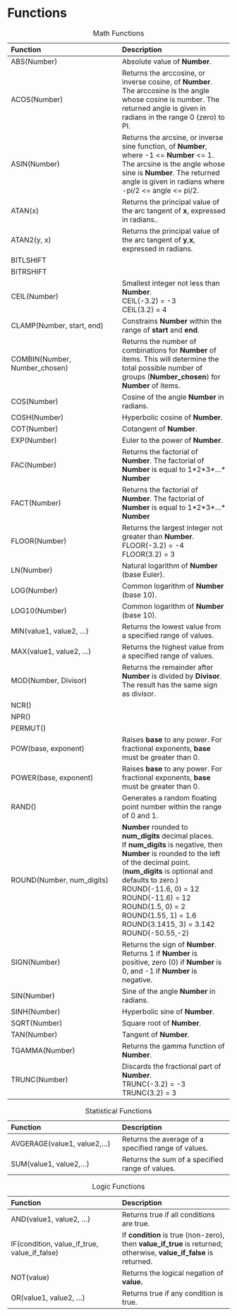 # Functions

::: {}
| Function | Description |
| :-- | :-- |
| ABS(Number) | Absolute value of **Number**. |
| ACOS(Number) | Returns the arccosine, or inverse cosine, of **Number**. The arccosine is the angle whose cosine is number. The returned angle is given in radians in the range 0 (zero) to PI. |
| ASIN(Number) | Returns the arcsine, or inverse sine function, of **Number**, where -1 <= **Number** <= 1. The arcsine is the angle whose sine is **Number**. The returned angle is given in radians where -pi/2 <= angle <= pi/2. |
| ATAN(x) | Returns the principal value of the arc tangent of **x**, expressed in radians.. |
| ATAN2(y, x) | Returns the principal value of the arc tangent of **y**,**x**, expressed in radians. |
| BITLSHIFT ||
| BITRSHIFT ||
| CEIL(Number) | Smallest integer not less than **Number**.<br>\linebreak CEIL(-3.2) = -3<br>\linebreak CEIL(3.2) = 4 |
| CLAMP(Number, start, end) | Constrains **Number** within the range of **start** and **end**. |
| COMBIN(Number, Number\_chosen) | Returns the number of combinations for **Number** of items. This will determine the total possible number of groups (**Number\_chosen**) for **Number** of items. |
| COS(Number) | Cosine of the angle **Number** in radians. |
| COSH(Number) | Hyperbolic cosine of **Number**. |
| COT(Number) | Cotangent of **Number**. |
| EXP(Number) | Euler to the power of **Number**. |
| FAC(Number) | Returns the factorial of **Number**. The factorial of **Number** is equal to 1\*2\*3\*...\* **Number** |
| FACT(Number) | Returns the factorial of **Number**. The factorial of **Number** is equal to 1\*2\*3\*...\* **Number** |
| FLOOR(Number) | Returns the largest integer not greater than **Number**.<br>\linebreak FLOOR(-3.2) = -4<br>\linebreak FLOOR(3.2) = 3 |
| LN(Number) | Natural logarithm of **Number** (base Euler). |
| LOG(Number) | Common logarithm of **Number** (base 10). |
| LOG10(Number) | Common logarithm of **Number** (base 10). |
| MIN(value1, value2, ...) | Returns the lowest value from a specified range of values. |
| MAX(value1, value2, ...) | Returns the highest value from a specified range of values. |
| MOD(Number, Divisor) | Returns the remainder after **Number** is divided by **Divisor**. The result has the same sign as divisor. |
| NCR() ||
| NPR() ||
| PERMUT() ||
| POW(base, exponent) | Raises **base** to any power. For fractional exponents, **base** must be greater than 0. |
| POWER(base, exponent) | Raises **base** to any power. For fractional exponents, **base** must be greater than 0. |
| RAND() | Generates a random floating point number within the range of 0 and 1. |
| ROUND(Number, num\_digits) | **Number** rounded to **num\_digits** decimal places.<br>\linebreak If **num\_digits** is negative, then **Number** is rounded to the left of the decimal point.<br>\linebreak(**num_digits** is optional and defaults to zero.)<br>\linebreak ROUND(-11.6, 0) = 12<br>\linebreak ROUND(-11.6) = 12<br>\linebreak ROUND(1.5, 0) = 2<br>\linebreak ROUND(1.55, 1) = 1.6<br>\linebreak ROUND(3.1415, 3) = 3.142<br>\linebreak ROUND(-50.55,-2) |
| SIGN(Number) | Returns the sign of **Number**. Returns 1 if **Number** is positive, zero (0) if **Number** is 0, and -1 if **Number** is negative. |
| SIN(Number) | Sine of the angle **Number** in radians. |
| SINH(Number) | Hyperbolic sine of **Number**. |
| SQRT(Number) | Square root of **Number**. |
| TAN(Number) | Tangent of **Number**. |
| TGAMMA(Number) | Returns the gamma function of **Number**. |
| TRUNC(Number) | Discards the fractional part of **Number**.<br>\linebreak TRUNC(-3.2) = -3<br>\linebreak TRUNC(3.2) = 3 |

Table: Math Functions
:::

::: {.minipage data-latex="{\textwidth}"}
| Function | Description |
| :-- | :-- |
| AVGERAGE(value1, value2,...) | Returns the average of a specified range of values. |
| SUM(value1, value2,...) | Returns the sum of a specified range of values. |

Table: Statistical Functions
:::

::: {.minipage data-latex="{\textwidth}"}
| Function | Description |
| :-- | :-- |
| AND(value1, value2, ...) | Returns true if all conditions are true. |
| IF(condition, value\_if\_true, value\_if\_false) | If **condition** is true (non-zero), then **value\_if\_true** is returned; otherwise, **value\_if\_false** is returned. |
| NOT(value) | Returns the logical negation of **value.** |
| OR(value1, value2, ...) | Returns true if any condition is true. |

Table: Logic Functions
:::
